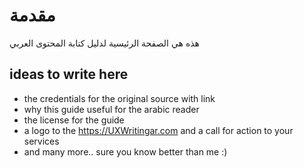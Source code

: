 # مقدمة

هذه هي الصفحة الرئيسية لدليل كتابة المحتوى العربي

## ideas to write here

- the credentials for the original source with link
- why this guide useful for the arabic reader
- the license for the guide
- a logo to the https://UXWritingar.com and a call for action to your services
- and many more.. sure you know better than me :)
